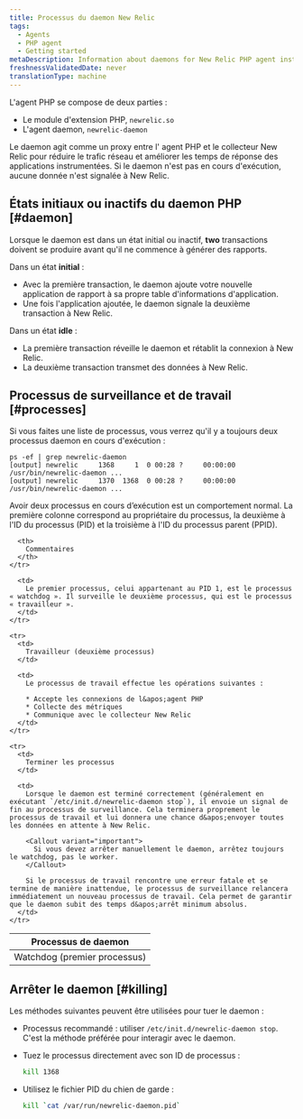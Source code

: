 ```yaml
---
title: Processus du daemon New Relic
tags:
  - Agents
  - PHP agent
  - Getting started
metaDescription: Information about daemons for New Relic PHP agent installations prior to 3.0.
freshnessValidatedDate: never
translationType: machine
---
```


L&apos;agent PHP se compose de deux parties :

* Le module d&apos;extension PHP, `newrelic.so`
* L&apos;agent daemon, `newrelic-daemon`

Le daemon agit comme un proxy entre l&apos; agent PHP et le collecteur New Relic pour réduire le trafic réseau et améliorer les temps de réponse des applications instrumentées. Si le daemon n&apos;est pas en cours d&apos;exécution, aucune donnée n&apos;est signalée à New Relic.

## États initiaux ou inactifs du daemon PHP [#daemon]

Lorsque le daemon est dans un état initial ou inactif, <DNT>**two**</DNT> transactions doivent se produire avant qu&apos;il ne commence à générer des rapports.

Dans un état <DNT>**initial**</DNT> :

* Avec la première transaction, le daemon ajoute votre nouvelle application de rapport à sa propre table d&apos;informations d&apos;application.
* Une fois l&apos;application ajoutée, le daemon signale la deuxième transaction à New Relic.

Dans un état <DNT>**idle**</DNT> :

* La première transaction réveille le daemon et rétablit la connexion à New Relic.
* La deuxième transaction transmet des données à New Relic.

## Processus de surveillance et de travail [#processes]

Si vous faites une liste de processus, vous verrez qu&apos;il y a toujours deux processus daemon en cours d&apos;exécution :

```shell
ps -ef | grep newrelic-daemon
[output] newrelic     1368     1  0 00:28 ?     00:00:00 /usr/bin/newrelic-daemon ...
[output] newrelic     1370  1368  0 00:28 ?     00:00:00 /usr/bin/newrelic-daemon ...
```

Avoir deux processus en cours d’exécution est un comportement normal. La première colonne correspond au propriétaire du processus, la deuxième à l&apos;ID du processus (PID) et la troisième à l&apos;ID du processus parent (PPID).

<table>
  <thead>
    <tr>
      <th style={{ width: "200px" }}>
        Processus de daemon
      </th>

      <th>
        Commentaires
      </th>
    </tr>
  </thead>

  <tbody>
    <tr>
      <td>
        Watchdog (premier processus)
      </td>

      <td>
        Le premier processus, celui appartenant au PID 1, est le processus « watchdog ». Il surveille le deuxième processus, qui est le processus « travailleur ».
      </td>
    </tr>

    <tr>
      <td>
        Travailleur (deuxième processus)
      </td>

      <td>
        Le processus de travail effectue les opérations suivantes :

        * Accepte les connexions de l&apos;agent PHP
        * Collecte des métriques
        * Communique avec le collecteur New Relic
      </td>
    </tr>

    <tr>
      <td>
        Terminer les processus
      </td>

      <td>
        Lorsque le daemon est terminé correctement (généralement en exécutant `/etc/init.d/newrelic-daemon stop`), il envoie un signal de fin au processus de surveillance. Cela terminera proprement le processus de travail et lui donnera une chance d&apos;envoyer toutes les données en attente à New Relic.

        <Callout variant="important">
          Si vous devez arrêter manuellement le daemon, arrêtez toujours le watchdog, pas le worker.
        </Callout>

        Si le processus de travail rencontre une erreur fatale et se termine de manière inattendue, le processus de surveillance relancera immédiatement un nouveau processus de travail. Cela permet de garantir que le daemon subit des temps d&apos;arrêt minimum absolus.
      </td>
    </tr>
  </tbody>
</table>

## Arrêter le daemon [#killing]

Les méthodes suivantes peuvent être utilisées pour tuer le daemon :

* Processus recommandé : utiliser `/etc/init.d/newrelic-daemon stop`. C&apos;est la méthode préférée pour interagir avec le daemon.

* Tuez le processus directement avec son ID de processus :

  ```sh
  kill 1368
  ```

* Utilisez le fichier PID du chien de garde :

  ```sh
  kill `cat /var/run/newrelic-daemon.pid`
  ```